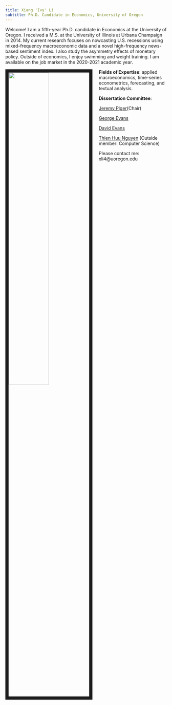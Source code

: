 ```yaml
---
title: Xiang 'Ivy' Li
subtitle: Ph.D. Candidate in Economics, University of Oregon
---
```


<link rel="stylesheet" href="styles.css" type="text/css">

Welcome! I am a fifth-year Ph.D. candidate in Economics at the University of Oregon. I received a M.S. at the University of Illinois at Urbana Champaign in 2014. My current research focuses on nowcasting U.S. recessions using mixed-frequency macroeconomic data  and a novel high-frequency news-based sentiment index. I also study the asymmetry effects of monetary policy. Outside of economics, I enjoy swimming and weight training. I am available on the job market in the 2020-2021 academic year.

<img src="images/IMG_5173.jpg" style="width:50%; border:10px solid; margin-right: 20px" align="left">

**Fields of Expertise**: applied macroeconomics, time-series econometrics, forecasting, and textual analysis.

**Dissertation Committee**:

[Jeremy Piger](https://pages.uoregon.edu/jpiger/)(Chair)

[George Evans](https://pages.uoregon.edu/gevans/)

[David Evans](http://econevans.com/)

[Thien Huu Nguyen](https://ix.cs.uoregon.edu/~thien/) (Outside member: Computer Science)
    
Please contact me: xli4@uoregon.edu



